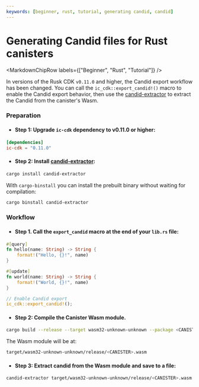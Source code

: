 ```yaml
---
keywords: [beginner, rust, tutorial, generating candid, candid]
---
```



# Generating Candid files for Rust canisters

<MarkdownChipRow labels={["Beginner", "Rust", "Tutorial"]} />



In versions of the Rusk CDK `v0.11.0` and higher, the Candid export workflow has been changed.
You can call the `ic_cdk::export_candid!()` macro to enable the Candid export behavior, then use the [candid-extractor](https://github.com/dfinity/cdk-rs/tree/main/src/candid-extractor) to extract the Candid from the canister's Wasm.

### Preparation

- #### Step 1: Upgrade `ic-cdk` dependency to v0.11.0 or higher:

```toml title="Cargo.toml"
[dependencies]
ic-cdk = "0.11.0"
```

- #### Step 2: Install [candid-extractor](https://github.com/dfinity/cdk-rs/tree/main/src/candid-extractor):

```bash
cargo install candid-extractor
```

With `cargo-binstall` you can install the prebuilt binary without waiting for compilation:

```bash
cargo binstall candid-extractor
```

### Workflow

- #### Step 1. Call the `export_candid` macro at the end of your `lib.rs` file:

```rust title="lib.rs"
#[query]
fn hello(name: String) -> String {
    format!("Hello, {}!", name)
}

#[update]
fn world(name: String) -> String {
    format!("World, {}!", name)
}

// Enable Candid export
ic_cdk::export_candid!();
```

- #### Step 2: Compile the Canister Wasm module.

```bash
cargo build --release --target wasm32-unknown-unknown --package <CANISTER>
```

The Wasm module will be at:

```bash
target/wasm32-unknown-unknown/release/<CANISTER>.wasm
```

- #### Step 3: Extract candid from the Wasm module and save to a file:

```bash
candid-extractor target/wasm32-unknown-unknown/release/<CANISTER>.wasm > <CANISTER>.did
```
